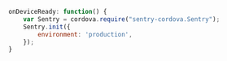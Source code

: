```javascript
onDeviceReady: function() {
    var Sentry = cordova.require("sentry-cordova.Sentry");
    Sentry.init({
        environment: 'production',
    });
}
```
